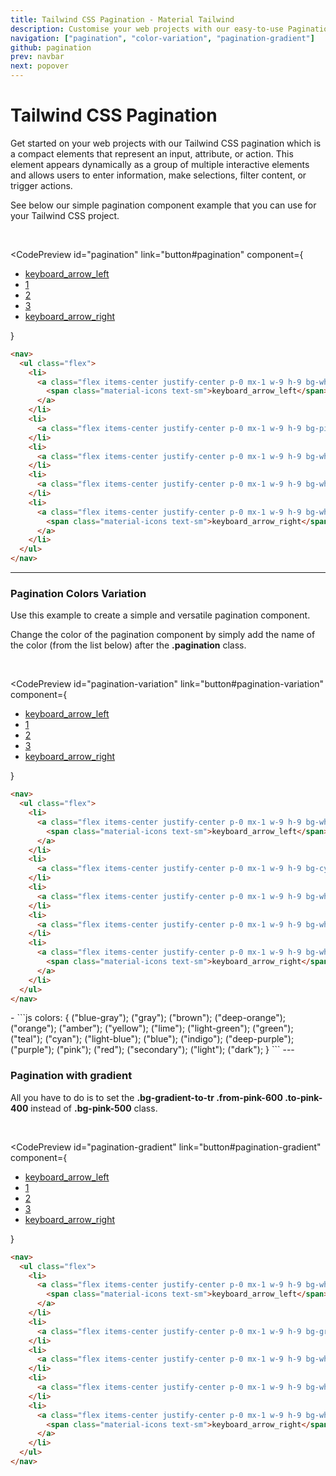 ```yaml
---
title: Tailwind CSS Pagination - Material Tailwind
description: Customise your web projects with our easy-to-use Pagination component for Tailwind CSS using Material Design guidelines.
navigation: ["pagination", "color-variation", "pagination-gradient"]
github: pagination
prev: navbar
next: popover
---
```


# Tailwind CSS Pagination

Get started on your web projects with our Tailwind CSS pagination which is a compact elements that represent an input, attribute, or action. This element appears dynamically as a group of multiple interactive elements and allows users to enter information, make selections, filter content, or trigger actions.

See below our simple pagination component example that you can use for your Tailwind CSS project.

<br />

<CodePreview
  id="pagination"
  link="button#pagination"
  component={
    <nav>
      <ul className="flex">
        <li>
          <a className="flex items-center justify-center p-0 mx-1 w-9 h-9 bg-white hover:bg-light-300 text-sm text-secondary-500 rounded-full border border-slate-300 transition duration-150 ease-in-out" href="#" aria-label="Previous">
            <span className="material-icons text-sm">keyboard_arrow_left</span>
          </a>
        </li>
        <li>
          <a className="flex items-center justify-center p-0 mx-1 w-9 h-9 bg-pink shadow-md text-sm text-white rounded-full transition duration-150 ease-in-out" href="#">1</a>
        </li>
        <li>
          <a className="flex items-center justify-center p-0 mx-1 w-9 h-9 bg-white hover:bg-light-300 text-sm text-secondary-500 rounded-full border border-slate-300 transition duration-150 ease-in-out" href="#">2</a>
        </li>
        <li>
          <a className="flex items-center justify-center p-0 mx-1 w-9 h-9 bg-white hover:bg-light-300 text-sm text-secondary-500 rounded-full border border-slate-300 transition duration-150 ease-in-out" href="#">3</a>
        </li>
        <li>
          <a className="flex items-center justify-center p-0 mx-1 w-9 h-9 bg-white hover:bg-light-300 text-sm text-secondary-500 rounded-full border border-slate-300 transition duration-150 ease-in-out" href="#" aria-label="Next">
            <span className="material-icons text-sm">keyboard_arrow_right</span>
          </a>
        </li>
      </ul>
    </nav>
  }
>
  ```html
  <nav>
    <ul class="flex">
      <li>
        <a class="flex items-center justify-center p-0 mx-1 w-9 h-9 bg-white hover:bg-light-300 text-sm text-secondary-500 rounded-full border border-slate-300 transition duration-150 ease-in-out" href="#" aria-label="Previous">
          <span class="material-icons text-sm">keyboard_arrow_left</span>
        </a>
      </li>
      <li>
        <a class="flex items-center justify-center p-0 mx-1 w-9 h-9 bg-pink shadow-md text-sm text-white rounded-full transition duration-150 ease-in-out" href="#">1</a>
      </li>
      <li>
        <a class="flex items-center justify-center p-0 mx-1 w-9 h-9 bg-white hover:bg-light-300 text-sm text-secondary-500 rounded-full border border-slate-300 transition duration-150 ease-in-out" href="#">2</a>
      </li>
      <li>
        <a class="flex items-center justify-center p-0 mx-1 w-9 h-9 bg-white hover:bg-light-300 text-sm text-secondary-500 rounded-full border border-slate-300 transition duration-150 ease-in-out" href="#">3</a>
      </li>
      <li>
        <a class="flex items-center justify-center p-0 mx-1 w-9 h-9 bg-white hover:bg-light-300 text-sm text-secondary-500 rounded-full border border-slate-300 transition duration-150 ease-in-out" href="#" aria-label="Next">
          <span class="material-icons text-sm">keyboard_arrow_right</span>
        </a>
      </li>
    </ul>
  </nav>
  ```
</CodePreview>

--- 

### Pagination Colors Variation

Use this example to create a simple and versatile pagination component.

Change the color of the pagination component by simply add the name of the color (from the list below) after the **.pagination** class.

<br />

<CodePreview
  id="pagination-variation"
  link="button#pagination-variation"
  component={
    <nav>
      <ul className="flex">
        <li>
          <a className="flex items-center justify-center p-0 mx-1 w-9 h-9 bg-white hover:bg-light-300 text-sm text-secondary-500 rounded-full border border-slate-300 transition duration-150 ease-in-out" href="#" aria-label="Previous">
            <span className="material-icons text-sm">keyboard_arrow_left</span>
          </a>
        </li>
        <li>
          <a className="flex items-center justify-center p-0 mx-1 w-9 h-9 bg-cyan shadow-md text-sm text-white rounded-full transition duration-150 ease-in-out" href="#">1</a>
        </li>
        <li>
          <a className="flex items-center justify-center p-0 mx-1 w-9 h-9 bg-white hover:bg-light-300 text-sm text-secondary-500 rounded-full border border-slate-300 transition duration-150 ease-in-out" href="#">2</a>
        </li>
        <li>
          <a className="flex items-center justify-center p-0 mx-1 w-9 h-9 bg-white hover:bg-light-300 text-sm text-secondary-500 rounded-full border border-slate-300 transition duration-150 ease-in-out" href="#">3</a>
        </li>
        <li>
          <a className="flex items-center justify-center p-0 mx-1 w-9 h-9 bg-white hover:bg-light-300 text-sm text-secondary-500 rounded-full border border-slate-300 transition duration-150 ease-in-out" href="#" aria-label="Next">
            <span className="material-icons text-sm">keyboard_arrow_right</span>
          </a>
        </li>
      </ul>
    </nav>
  }
>
  ```html
  <nav>
    <ul class="flex">
      <li>
        <a class="flex items-center justify-center p-0 mx-1 w-9 h-9 bg-white hover:bg-light-300 text-sm text-secondary-500 rounded-full border border-slate-300 transition duration-150 ease-in-out" href="#" aria-label="Previous">
          <span class="material-icons text-sm">keyboard_arrow_left</span>
        </a>
      </li>
      <li>
        <a class="flex items-center justify-center p-0 mx-1 w-9 h-9 bg-cyan shadow-md text-sm text-white rounded-full transition duration-150 ease-in-out" href="#">1</a>
      </li>
      <li>
        <a class="flex items-center justify-center p-0 mx-1 w-9 h-9 bg-white hover:bg-light-300 text-sm text-secondary-500 rounded-full border border-slate-300 transition duration-150 ease-in-out" href="#">2</a>
      </li>
      <li>
        <a class="flex items-center justify-center p-0 mx-1 w-9 h-9 bg-white hover:bg-light-300 text-sm text-secondary-500 rounded-full border border-slate-300 transition duration-150 ease-in-out" href="#">3</a>
      </li>
      <li>
        <a class="flex items-center justify-center p-0 mx-1 w-9 h-9 bg-white hover:bg-light-300 text-sm text-secondary-500 rounded-full border border-slate-300 transition duration-150 ease-in-out" href="#" aria-label="Next">
          <span class="material-icons text-sm">keyboard_arrow_right</span>
        </a>
      </li>
    </ul>
  </nav>
  ```
</CodePreview>
-
```js
colors: {
  ("blue-gray");
  ("gray");
  ("brown");
  ("deep-orange");
  ("orange");
  ("amber");
  ("yellow");
  ("lime");
  ("light-green");
  ("green");
  ("teal");
  ("cyan");
  ("light-blue");
  ("blue");
  ("indigo");
  ("deep-purple");
  ("purple");
  ("pink");
  ("red");
  ("secondary");
  ("light");
  ("dark");
}
```
---

### Pagination with gradient

All you have to do is to set the **.bg-gradient-to-tr .from-pink-600 .to-pink-400** instead of **.bg-pink-500** class.

<br />

<CodePreview
  id="pagination-gradient"
  link="button#pagination-gradient"
  component={
    <nav>
      <ul className="flex">
        <li>
          <a className="flex items-center justify-center p-0 mx-1 w-9 h-9 bg-white hover:bg-light-300 text-sm text-secondary-500 rounded-full border border-slate-300 transition duration-150 ease-in-out" href="#" aria-label="Previous">
            <span className="material-icons text-sm">keyboard_arrow_left</span>
          </a>
        </li>
        <li>
          <a className="flex items-center justify-center p-0 mx-1 w-9 h-9 bg-gradient-to-tr from-pink-600 to-pink-400 shadow-md shadow-pink-500/20 text-sm text-white rounded-full transition duration-150 ease-in-out" href="#">1</a>
        </li>
        <li>
          <a className="flex items-center justify-center p-0 mx-1 w-9 h-9 bg-white hover:bg-light-300 text-sm text-secondary-500 rounded-full border border-slate-300 transition duration-150 ease-in-out" href="#">2</a>
        </li>
        <li>
          <a className="flex items-center justify-center p-0 mx-1 w-9 h-9 bg-white hover:bg-light-300 text-sm text-secondary-500 rounded-full border border-slate-300 transition duration-150 ease-in-out" href="#">3</a>
        </li>
        <li>
          <a className="flex items-center justify-center p-0 mx-1 w-9 h-9 bg-white hover:bg-light-300 text-sm text-secondary-500 rounded-full border border-slate-300 transition duration-150 ease-in-out" href="#" aria-label="Next">
            <span className="material-icons text-sm">keyboard_arrow_right</span>
          </a>
        </li>
      </ul>
    </nav>
  }
>
  ```html
  <nav>
    <ul class="flex">
      <li>
        <a class="flex items-center justify-center p-0 mx-1 w-9 h-9 bg-white hover:bg-light-300 text-sm text-secondary-500 rounded-full border border-slate-300 transition duration-150 ease-in-out" href="#" aria-label="Previous">
          <span class="material-icons text-sm">keyboard_arrow_left</span>
        </a>
      </li>
      <li>
        <a class="flex items-center justify-center p-0 mx-1 w-9 h-9 bg-gradient-to-tr from-pink-600 to-pink-400 shadow-md shadow-pink-500/20 text-sm text-white rounded-full transition duration-150 ease-in-out" href="#">1</a>
      </li>
      <li>
        <a class="flex items-center justify-center p-0 mx-1 w-9 h-9 bg-white hover:bg-light-300 text-sm text-secondary-500 rounded-full border border-slate-300 transition duration-150 ease-in-out" href="#">2</a>
      </li>
      <li>
        <a class="flex items-center justify-center p-0 mx-1 w-9 h-9 bg-white hover:bg-light-300 text-sm text-secondary-500 rounded-full border border-slate-300 transition duration-150 ease-in-out" href="#">3</a>
      </li>
      <li>
        <a class="flex items-center justify-center p-0 mx-1 w-9 h-9 bg-white hover:bg-light-300 text-sm text-secondary-500 rounded-full border border-slate-300 transition duration-150 ease-in-out" href="#" aria-label="Next">
          <span class="material-icons text-sm">keyboard_arrow_right</span>
        </a>
      </li>
    </ul>
  </nav>
  ```
</CodePreview>

